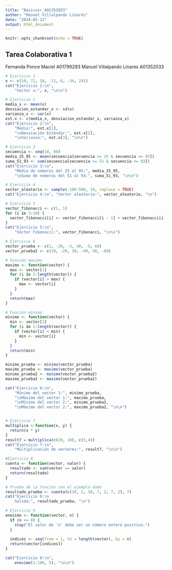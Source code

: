```yaml
---
title: "Basicosr_A01352033"
author: "Manuel Villalpando Linares"
date: "2024-01-13"
output: html_document
---
```


```r
knitr::opts_chunk$set(echo = TRUE)
```

## Tarea Colaborativa 1

Fernanda Ponce Maciel A01799293
Manuel Villalpando Linares A01352033

```r
# Ejercicio 1
x <- c(10, 72, 18, -11, 6, -34, 291)
cat("Ejercicio 1:\n", 
    "Vector x:", x, "\n\n")

# Ejercicio 2
media_x <- mean(x)
desviacion_estandar_x <- sd(x)
varianza_x <- var(x)
est.x <- c(media_x, desviacion_estandar_x, varianza_x)
cat("Ejercicio 2:\n", 
    "Media:", est.x[1], 
    "\nDesviación Estándar:", est.x[2], 
    "\nVarianza:", est.x[3], "\n\n")

# Ejercicio 3
secuencia <- seq(10, 80)
media_25_95 <- mean(secuencia[secuencia >= 25 & secuencia <= 95])
suma_51_93 <- sum(secuencia[secuencia >= 51 & secuencia <= 93])
cat("Ejercicio 3:\n", 
    "Media de números del 25 al 95:", media_25_95, 
    "\nSuma de números del 51 al 93:", suma_51_93, "\n\n")

# Ejercicio 4
vector_aleatorio <- sample(-100:500, 10, replace = TRUE)
cat("Ejercicio 4:\n", "Vector aleatorio:", vector_aleatorio, "\n")

# Ejercicio 5 
vector_fibonacci <- c(1, 1)
for (i in 3:10) {
  vector_fibonacci[i] <- vector_fibonacci[i - 1] + vector_fibonacci[i - 2]
}
cat("Ejercicio 5:\n", 
    "Vector Fibonacci:", vector_fibonacci, "\n\n")

# Ejercicio 6
vector_prueba <- c(1, -20, -3, 40, -5, 60)
vector_prueba2 <- c(10, -20, 30, -40, 50, -60)

# Función maximo
maximo <- function(vector) {
  max <- vector[1]
  for (i in 2:length(vector)) {
    if (vector[i] > max) {
      max <- vector[i]
    }
  }
  return(max)
}

# Función minimo
minimo <- function(vector) {
  min <- vector[1]
  for (i in 2:length(vector)) {
    if (vector[i] < min) {
      min <- vector[i]
    }
  }
  return(min)
}

minimo_prueba <- minimo(vector_prueba)
maximo_prueba <- maximo(vector_prueba)
minimo_prueba2 <- minimo(vector_prueba2)
maximo_prueba2 <- maximo(vector_prueba2)

cat("Ejercicio 6:\n", 
    "Mínimo del vector 1:", minimo_prueba, 
    "\nMáximo del vector 1:", maximo_prueba, 
    "\nMínimo del vector 2:", minimo_prueba2, 
    "\nMáximo del vector 2:", maximo_prueba2, "\n\n")


# Ejercicio 7
multiplica <-function(x, y) {
  return(x * y)
}
result7 = multiplica(c(20, 10), c(3,4))
cat("Ejercicio 7:\n", 
    "Multiplicación de vectores:", result7, "\n\n")

#Ejercicio 8 
cuenta <- function(vector, valor) {
  resultado <- sum(vector == valor)
  return(resultado)
}

# Prueba de la función con el ejemplo dado
resultado_prueba <- cuenta(c(10, 2, 10, 7, 2, 7, 2), 7)
cat("Ejercicio 8:\n
    Salida:", resultado_prueba, "\n")

# Ejercicio 9
enesimo <- function(vector, n) {
  if (n <= 0) {
    stop("El valor de 'n' debe ser un número entero positivo.")
  }
  
  indices <- seq(from = 1, to = length(vector), by = n)
  return(vector[indices])
}

cat("Ejercicio 9:\n",
    enesimo(1:100, 5), "\n\n")
```
